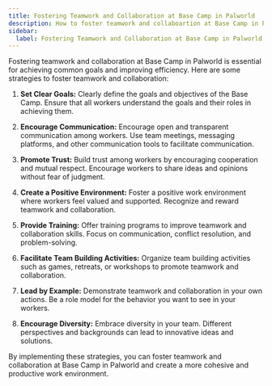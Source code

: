 ```yaml
---
title: Fostering Teamwork and Collaboration at Base Camp in Palworld
description: How to foster teamwork and collaboartion at Base Camp in Palworld
sidebar:
  label: Fostering Teamwork and Collaboration at Base Camp in Palworld
---
```


Fostering teamwork and collaboration at Base Camp in Palworld is essential for achieving common goals and improving efficiency. Here are some strategies to foster teamwork and collaboration:

1. **Set Clear Goals:** Clearly define the goals and objectives of the Base Camp. Ensure that all workers understand the goals and their roles in achieving them.

2. **Encourage Communication:** Encourage open and transparent communication among workers. Use team meetings, messaging platforms, and other communication tools to facilitate communication.

3. **Promote Trust:** Build trust among workers by encouraging cooperation and mutual respect. Encourage workers to share ideas and opinions without fear of judgment.

4. **Create a Positive Environment:** Foster a positive work environment where workers feel valued and supported. Recognize and reward teamwork and collaboration.

5. **Provide Training:** Offer training programs to improve teamwork and collaboration skills. Focus on communication, conflict resolution, and problem-solving.

6. **Facilitate Team Building Activities:** Organize team building activities such as games, retreats, or workshops to promote teamwork and collaboration.

7. **Lead by Example:** Demonstrate teamwork and collaboration in your own actions. Be a role model for the behavior you want to see in your workers.

8. **Encourage Diversity:** Embrace diversity in your team. Different perspectives and backgrounds can lead to innovative ideas and solutions.

By implementing these strategies, you can foster teamwork and collaboration at Base Camp in Palworld and create a more cohesive and productive work environment.
